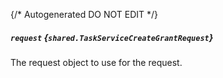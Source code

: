 {/* Autogenerated DO NOT EDIT  */}

##### `request` *{`shared.TaskServiceCreateGrantRequest`}*
The request object to use for the request.

<Collapsible openLabel={Labels.showProperties} closeLabel={Labels.hideProperties}>
  <TaskServiceCreateGrantRequest />
</Collapsible>

